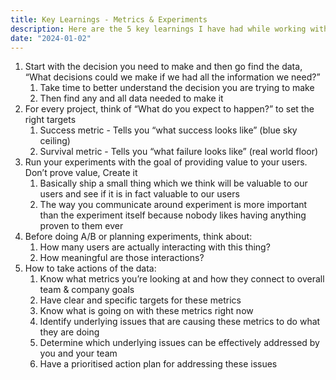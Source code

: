 ```yaml
---
title: Key Learnings - Metrics & Experiments 
description: Here are the 5 key learnings I have had while working with data as a Product Manager, be it setting the right metrics or conducting an experiment, these points can serve as a quick guiding points when thinking about without feeling overwhelmed by it.
date: "2024-01-02"
---
```


1. Start with the decision you need to make and then go find the data, “What decisions could we make if we had all the information we need?”
    1. Take time to better understand the decision you are trying to make
    2. Then find any and all data needed to make it
2. For every project, think of “What do you expect to happen?” to set the right targets
    1. Success metric - Tells you “what success looks like” (blue sky ceiling)
    2. Survival metric - Tells you “what failure looks like” (real world floor)
3.  Run your experiments with the goal of providing value to your users. Don’t prove value, Create it
    1. Basically ship a small thing which we think will be valuable to our users and see if it is in fact valuable to our users
    2. The way you communicate around experiment is more important than the experiment itself because nobody likes having anything proven to them ever
4. Before doing A/B or planning experiments, think about:
    1. How many users are actually interacting with this thing?
    2. How meaningful are those interactions?
5. How to take actions of the data:
    1. Know what metrics you’re looking at and how they connect to overall team & company goals
    2. Have clear and specific targets for these metrics
    3. Know what is going on with these metrics right now
    4. Identify underlying issues that are causing these metrics to do what they are doing
    5. Determine which underlying issues can be effectively addressed by you and your team
    6. Have a prioritised action plan for addressing these issues